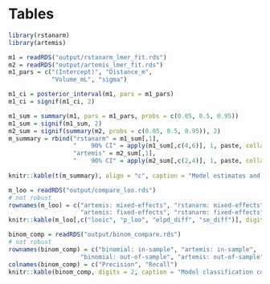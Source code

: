# Tables

```r
library(rstanarm)
library(artemis)
```

```r
m1 = readRDS("output/rstanarm_lmer_fit.rds")
m2 = readRDS("output/artemis_lmer_fit.rds")
m1_pars = c("(Intercept)", "Distance_m",
            "Volume_mL", "sigma")

m1_ci = posterior_interval(m1, pars = m1_pars)
m1_ci = signif(m1_ci, 2)

m1_sum = summary(m1, pars = m1_pars, probs = c(0.05, 0.5, 0.95))
m1_sum = signif(m1_sum, 2)
m2_sum = signif(summary(m2, probs = c(0.05, 0.5, 0.95)), 2)
m_summary = rbind("rstanarm" = m1_sum[,1],
                  "    90% CI" = apply(m1_sum[,c(4,6)], 1, paste, collapse = " -- "),
                  "artemis" = m2_sum[,1],
                  "    90% CI" = apply(m2_sum[,c(2,4)], 1, paste, collapse = " -- "))
      
knitr::kable(t(m_summary), align = "c", caption = "Model estimates and 90% credible intervals for the fixed-effect parameters from the `rstanarm` and `artemis` packages fit to the same data")

```

\newpage

```r
m_loo = readRDS("output/compare_loo.rds")
# not robust
rownames(m_loo) = c("artemis: mixed-effects", "rstanarm: mixed-effects",
                    "artemis: fixed-effects", "rstanarm: fixed-effects")
knitr::kable(m_loo[,c("looic", "p_loo", "elpd_diff", "se_diff")], digits = 1, caption = "Model comparison using Pareto-Smoothed Leave-One-Out Information Criteria, ranked in decending order of predictive performance (top row is best). Lower values of looic indicate better predictive performance.")

```

\newpage

```r
binom_comp = readRDS("output/binom_compare.rds")
# not robust
rownames(binom_comp) = c("binomial: in-sample", "artemis: in-sample",
                    "binomial: out-of-sample", "artemis: out-of-sample")
colnames(binom_comp) = c("Precision", "Recall")
knitr::kable(binom_comp, digits = 2, caption = "Model classification comparison of in-sample (data used to fit the original model) and out-of-sample (data not used to fit the original model) using precision and recall. Precision is the proportion of classifications which were actually correct. A precision of 1.0 indicates no false positive classifications. Recall is the proportion of actual positives correct. A recall of 1.0 indicates no false negatives.")

```

\newpage
